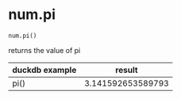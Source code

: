 # num.pi { #duckops.num.pi }

`num.pi()`

returns the value of pi

| duckdb example | result |
| -------------- | ------ |
| pi() | 3.141592653589793 |
